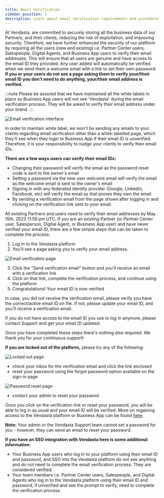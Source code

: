 ```yaml
---
title: Email Verification
sidebar_position: 1
description: Learn about email verification requirements and procedures for Vendasta platform users.
---
```


At Vendasta, are committed to securely storing all the business data of our Partners, and their clients, reducing the risk of exploitation, and improving security. Therefore, we have further enhanced the security of our platform by requiring all the users (new and existing) i.e. Partner Center users, Salespeople, Digital Agents, and Business App users to verify their email addresses. This will ensure that all users are genuine and have access to the email ID they provided. Any user added will automatically be verified when we send them a welcome email with a link to set their own password. **If you or your users do not see a page asking them to verify your/their email ID you don't need to do anything, your/their email address is verified.**

:::note
Please be assured that we have maintained all the white labels in place so Business App users will not see 'Vendasta' during the email verification process. They will be asked to verify their email address under your brand.
:::

![Email verification interface](./img/email-verification/14002632650263.png)

In order to maintain white label, we won't be sending any emails to your clients regarding email verification other than a white-labelled page, which they'll see when they login to Business App if their email ID is unverified. Therefore, it is your responsibility to nudge your clients to verify their email IDs.

**There are a few ways users can verify their email IDs:**

- Changing their password will verify the email as the password reset code is sent to the owner's email
- Setting a password via the new user welcome email will verify the email as the welcome email is sent to the owner's email
- Signing in with any federated identity provider (Google, LinkedIn, Facebook, etc) will verify the email as that proves they own the email
- By sending a verification email from the page shown after logging in and clicking on the verification link sent to your email.

All existing Partners and users need to verify their email addresses by May 15th, 2023 11:59 pm UTC. If you are an existing Partner (or Partner Center user, Salesperson, Digital Agent, or Business App user) and have never verified your email ID, there are a few simple steps that can be taken to complete the process:

1. Log in to the Vendasta platform
2. You'll see a page asking you to verify your email address.

![Email verification page](./img/email-verification/14002819966487.png)

3. Click the "Send verification email" button and you'll receive an email with a verification link
4. Click on that link, complete the verification process, and continue using the platform
5. Congratulations! Your email ID is now verified 

In case, you did not receive the verification email, please verify you have the correct/active email ID on file. If not, please update your email ID, and you'll receive a verification email.

If you do not have access to the email ID you use to log in anymore, please contact Support and get your email ID updated.

Once you have completed these steps there's nothing else required. We thank you for your continuous support!

**If you are locked out of the platform,** please try any of the following:

![Locked out page](./img/email-verification/14002919251607.png)

- check your inbox for the verification email and click the link enclosed
- reset your password using the forgot password option available on the sign-in page

![Password reset page](./img/email-verification/14002986295575.png)

- contact your admin to reset your password

Once you click on the verification link or reset your password, you will be able to log in as usual and your email ID will be verified. More on regaining access to the Vendasta platform or Business App can be found [here](/marketing/marketing-email-settings/regaining-access-to-the-vendasta-platform-or-business-app).

**Note:** Your admin or the Vendasta Support team cannot set a password for you - however, they can send an email to reset your password.

**If you have an SSO integration with Vendasta here is some additional information:**

- Your Business App users who log in to your platform using their email ID and password, and SSO into the Vendasta platform do not see anything and do not need to complete the email verification process. They are considered verified.
- Your team members i.e. Partner Center users, Salespeople, and Digital Agents who log in to the Vendasta platform using their email ID and password, if unverified and see the prompt to verify, need to complete the verification process.